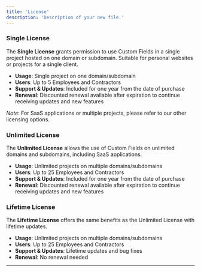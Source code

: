 ```yaml
---
title: 'License'
description: 'Description of your new file.'
---
```


### Single License

The **Single License** grants permission to use Custom Fields in a single project hosted on one domain or subdomain.
Suitable for personal websites or projects for a single client.

- **Usage**: Single project on one domain/subdomain
- **Users**: Up to 5 Employees and Contractors
- **Support & Updates**: Included for one year from the date of purchase
- **Renewal**: Discounted renewal available after expiration to continue receiving updates and new features

*Note*: For SaaS applications or multiple projects, please refer to our other licensing options.

### Unlimited License

The **Unlimited License** allows the use of Custom Fields on unlimited domains and subdomains, including SaaS
applications.

- **Usage**: Unlimited projects on multiple domains/subdomains
- **Users**: Up to 25 Employees and Contractors
- **Support & Updates**: Included for one year from the date of purchase
- **Renewal**: Discounted renewal available after expiration to continue receiving updates and new features

### Lifetime License

The **Lifetime License** offers the same benefits as the Unlimited License with lifetime updates.

- **Usage**: Unlimited projects on multiple domains/subdomains
- **Users**: Up to 25 Employees and Contractors
- **Support & Updates**: Lifetime updates and bug fixes
- **Renewal**: No renewal needed

---